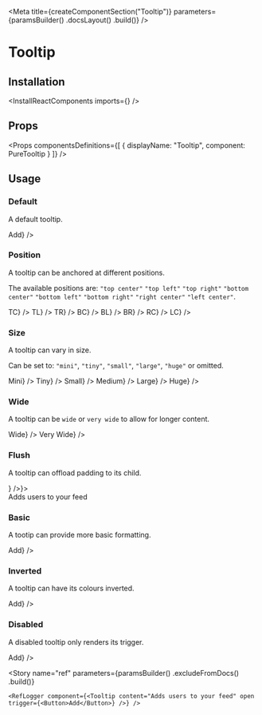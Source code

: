
<Meta
    title={createComponentSection("Tooltip")}
    parameters={paramsBuilder()
        .docsLayout(<ReactComponentsLayout semanticPath="/modules/popup" />)
        .build()}
/>

# Tooltip

## Installation

<InstallReactComponents imports={<Imports />} />

## Props

<HocWarning componentName="Popup" semanticPath="/modules/popup" />

<Props
    componentsDefinitions={[
        { displayName: "Tooltip", component: PureTooltip }
    ]}
/>

## Usage

### Default

A default tooltip.

<Preview>
    <Story name="default">
        <Tooltip content="Adds users to your feed" trigger={<Button>Add</Button>} />
    </Story>
</Preview>

### Position

A tooltip can be anchored at different positions.

The available positions are: `"top center"` `"top left"` `"top right"` `"bottom center"` `"bottom left"` `"bottom right"` `"right center"` `"left center"`.

<Preview>
    <Story name="position">
        <div className="flex items-space-between">
            <Tooltip position="top center" content="Adds users to your feed" trigger={<Label circular size="large">TC</Label>} />
            <Tooltip position="top left" content="Adds users to your feed" trigger={<Label circular size="large">TL</Label>} />
            <Tooltip position="top right" content="Adds users to your feed" trigger={<Label circular size="large">TR</Label>} />
            <Tooltip position="bottom center" content="Adds users to your feed" trigger={<Label circular size="large">BC</Label>} />
            <Tooltip position="bottom left" content="Adds users to your feed" trigger={<Label circular size="large">BL</Label>} />
            <Tooltip position="bottom right" content="Adds users to your feed" trigger={<Label circular size="large">BR</Label>} />
            <Tooltip position="right center" content="Adds users to your feed" trigger={<Label circular size="large">RC</Label>} />
            <Tooltip position="left center" content="Adds users to your feed" trigger={<Label circular size="large">LC</Label>} />
        </div>
    </Story>
</Preview>

### Size

A tooltip can vary in size.

Can be set to: `"mini"`, `"tiny"`, `"small"`, `"large"`, `"huge"` or omitted.

<Preview>
    <Story name="size">
        <div className="flex items-space-between">
            <Tooltip size="mini" content="Adds users to your feed" trigger={<Button>Mini</Button>} />
            <Tooltip size="tiny" content="Adds users to your feed" trigger={<Button>Tiny</Button>} />
            <Tooltip size="small" content="Adds users to your feed" trigger={<Button>Small</Button>} />
            <Tooltip content="Adds users to your feed" trigger={<Button>Medium</Button>} />
            <Tooltip size="large" content="Adds users to your feed" trigger={<Button>Large</Button>} />
            <Tooltip size="huge" content="Adds users to your feed" trigger={<Button>Huge</Button>} />
        </div>
    </Story>
</Preview>

### Wide

A tooltip can be `wide` or `very wide` to allow for longer content.

<Preview>
    <Story name="wide">
        <div className="flex items-space-between">
            <Tooltip wide content="This is a wide tooltip which allows for lots of content with additional space. You can fit a lot of words here and the paragraphs will be pretty wide." trigger={<Button>Wide</Button>} />
            <Tooltip wide="very" content="This is a wide tooltip which allows for lots of content with additional space. You can fit a lot of words here and the paragraphs will be pretty wide." trigger={<Button>Very Wide</Button>} />
        </div>
    </Story>
</Preview>

### Flush

A tooltip can offload padding to its child.

<Preview>
    <Story name="flush">
        <Tooltip flush trigger={<Button circular secondary icon={<AddIcon />} />}>
            <div className="pa10">
                Adds users to your feed
            </div>
        </Tooltip>
    </Story>
</Preview>

### Basic

A tootip can provide more basic formatting.

<Preview>
    <Story name="basic">
        <Tooltip basic content="Adds users to your feed" trigger={<Button>Add</Button>} />
    </Story>
</Preview>

### Inverted

A tooltip can have its colours inverted.

<Preview>
    <Story name="inverted">
        <Tooltip inverted content="Adds users to your feed" trigger={<Button>Add</Button>} />
    </Story>
</Preview>

### Disabled

A disabled tooltip only renders its trigger.

<Preview>
    <Story name="disabled">
        <Tooltip disabled content="Adds users to your feed" trigger={<Button>Add</Button>} />
    </Story>
</Preview>

<Story
    name="ref"
    parameters={paramsBuilder()
        .excludeFromDocs()
        .build()}
>
    <RefLogger component={<Tooltip content="Adds users to your feed" open trigger={<Button>Add</Button>} />} />
</Story>
